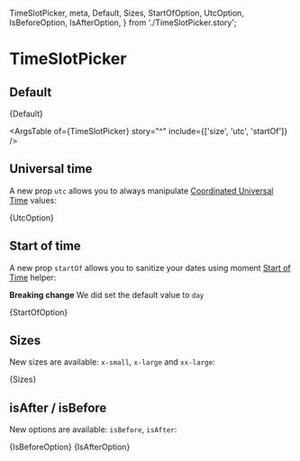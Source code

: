   TimeSlotPicker,
  meta,
  Default,
  Sizes,
  StartOfOption,
  UtcOption,
  IsBeforeOption,
  IsAfterOption,
} from './TimeSlotPicker.story';

# TimeSlotPicker

<Meta title={meta.title} component={meta.component} argTypes={meta.argTypes} args={meta.args} />

## Default

<Canvas>
  <Story name="Default">{Default}</Story>
</Canvas>

<ArgsTable of={TimeSlotPicker} story="^" include={['size', 'utc', 'startOf']} />

## Universal time

A new prop `utc` allows you to always manipulate [Coordinated Universal Time](https://en.wikipedia.org/wiki/Coordinated_Universal_Time) values:

<Canvas>
  <Story name="UtcOption">{UtcOption}</Story>
</Canvas>

## Start of time

A new prop `startOf` allows you to sanitize your dates using moment [Start of Time](https://momentjs.com/docs/#/manipulating/start-of/) helper:

**Breaking change** We did set the default value to `day`

<Canvas>
  <Story name="StartOf">{StartOfOption}</Story>
</Canvas>

## Sizes

New sizes are available: `x-small`, `x-large` and `xx-large`:

<Canvas>
  <Story name="Sizes">{Sizes}</Story>
</Canvas>

## isAfter / isBefore

New options are available: `isBefore`, `isAfter`:

<Canvas>
  <Story name="IsBeforeOption">{IsBeforeOption}</Story>
</Canvas>

<Canvas>
  <Story name="IsAfterOption">{IsAfterOption}</Story>
</Canvas>
